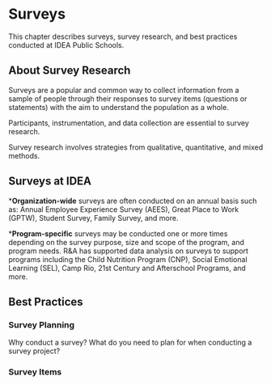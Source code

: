 # Surveys

This chapter describes surveys, survey research, and best practices conducted at IDEA Public Schools.

## About Survey Research

Surveys are a popular and common way to collect information from a sample of people through their responses to survey items (questions or statements) with the aim to understand the population as a whole. 

Participants, instrumentation, and data collection are essential to survey research.

Survey research involves strategies from qualitative, quantitative, and mixed methods.

## Surveys at IDEA

***Organization-wide** surveys are often conducted on an annual basis such as: Annual Employee Experience Survey (AEES), Great Place to Work (GPTW), Student Survey, Family Survey, and more. 

***Program-specific** surveys may be conducted one or more times depending on the survey purpose, size and scope of the program, and program needs. R&A has supported data analysis on surveys to support programs including the Child Nutrition Program (CNP), Social Emotional Learning (SEL), Camp Rio, 21st Century and Afterschool Programs, and more. 

## Best Practices

### Survey Planning

Why conduct a survey? What do you need to plan for when conducting a survey project?


### Survey Items






